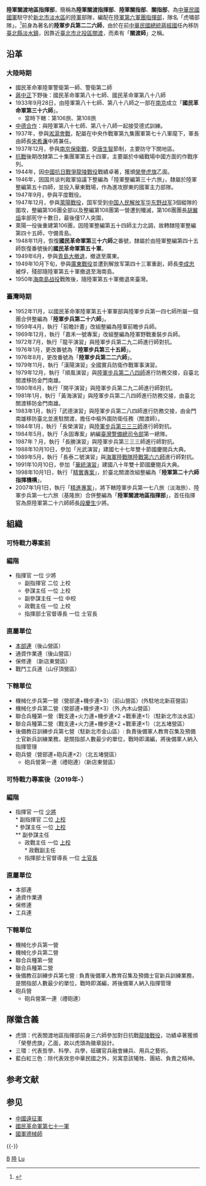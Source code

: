 {{Infobox Military Unit
| 名稱 = 陸軍關地區指揮部<br><small>Guandu Area Command
| 圖片 =[[File:Badge_of_Guandu_Area_Command,_ROC_Army.jpg|150px]]
| 圖片說明 = 陸軍關渡地區指揮部隊徽
| 時期 = 2007年1月1日－現今
| 國家 = {{ROC}}
| 效忠 = {{ROC}}
| 軍 = {{ROCA}}
| 兵科 = 步兵
| 功能 = 
| 規模 = [[旅|旅]]
| 隸屬 = <!-- 注释出：[[File:Roca_6th_ag.png|20px]] --> [[陸軍第六軍團指揮部|陸軍第六軍團指揮部]]
| 駐地 = [[新北市|新北市]][[淡水區|淡水區]]自強路419號（-{后}-山營區）
| 裝備 = 
| 別稱 = 虎嘯部隊
| 守護 = 
| 格言 = 
| 顏色 = 
| 隊歌 = 
| 吉祥物 = 
| 戰役 = [[淞滬會戰|淞滬會戰]]<br>[[滇西緬北戰役|滇西緬北戰役]]<br>[[騰衝戰役|騰衝戰役]]<br>[[龍陵戰役|龍陵戰役]]<br>[[萊陽戰役|萊陽戰役]]
| 隊慶 = 1933年9月28日
| 獎章 = 
| 榮譽 = 
| 現任指揮官 = [[File:ROCA_Major_General's_Flag.svg|border]] [[馬吉瑞|馬吉瑞]] 陸軍少將
| 象徵指揮官 = 
| 著名指揮官 = 
| 佩章一 = 
| 佩章二 = 
| 佩章三 = 
| 佩章四 = 
}}

'''陸軍關渡地區指揮部'''，簡稱為'''陸軍關渡指揮部'''、'''陸軍關指部'''、'''關指部'''，為[[中華民國國軍|中華民國國軍]]駐守於[[新北市|新北市]][[淡水區|淡水區]]的[[中華民國陸軍|陸軍]]部隊，編配在[[陸軍六軍團|陸軍第六軍團指揮部]]，隊名「虎嘯部隊」。<ref name="陸軍第二六師沿革">{{Cite web |url= http://army.mnd.gov.tw/Publish.aspx?cnid=824&p=9692&Level=2 |title= 忠誠之風-陸軍第二六師 |author=  |date=  |publisher= 中華民國陸軍司令部 |language= zh-tw |accessdate= 2014-08-28 |quote=  |archive-url= https://web.archive.org/web/20130723073514/http://army.mnd.gov.tw/Publish.aspx?cnid=824&p=9692&Level=2 |archive-date= 2013-07-23 |dead-url= yes }}</ref>前身為著名的'''陸軍步兵第二二六師'''，由於在前[[中華民國總統|中華民國總統]][[蔣經國|蔣經國]]任內移防[[臺北縣|臺北縣]][[淡水區|淡水鎮]]，因靠近[[臺北市|臺北市]][[北投區|北投區]][[關渡|關渡]]，而素有「'''關渡師'''」之稱。

== 沿革 ==
=== 大陸時期 ===

*國民革命軍陸軍警衛第一師、警衛第二師<br>
*[[蔣中正|蔣中正]]下野後：國民革命軍第八十七師、國民革命軍第八十八師
*1933年9月28日，由陸軍第八十七師、第八十八師之一部在[[南京市_(中華民國)|南京]]成立「'''國民革命軍第三十六師'''」。
**當時下轄：第106旅、第108旅
*[[中德合作|中德合作]]：與陸軍第八十七師、第八十八師一起接受德式訓練。
*1937年，參與[[淞滬會戰|淞滬會戰]]，配屬在中央作戰軍第九集團軍第七十八軍麾下，軍長由師長[[宋希濂|宋希濂]]中將兼任。
*1937年12月，參與[[南京保衛戰|南京保衛戰]]，受[[唐生智|唐生智]]節制，主要防守下關地區。
*[[抗戰|抗戰]]後期改隸第二十集團軍第五十四軍，主要屬於中緬戰場中國方面的作戰序列。
*1944年，因[[中國抗日戰爭|中國抗日戰爭]][[龍陵戰役|龍陵戰役]]戰績卓著，獲頒[[榮譽虎旗|榮譽虎旗]]乙面。
*1946年，因国共谈判裁軍協議下整編為「陸軍整編第三十六旅」，隸屬於陸軍整編第五十四師，並投入華東戰場，作為進攻膠東的國軍主力部隊。
*1947年9月，參與平度戰役。
*1947年12月，參與[[萊陽戰役|萊陽戰役]]，国军受到[[中国人民解放军华东野战军|中国人民解放军华东野战军]]3個縱隊的圍攻，整編第106團全部以及整編第108團第一營遭到殲滅，第106團團長[[胡翼烜|胡翼烜]]率部死守十數日，最後僅17人突圍，
*萊陽一役後重建第106團，因陸軍整編第五十四師主力北調，故轉隸陸軍整編第四十五師，守備青島。
*1948年11月，恢復'''國民革命軍第三十六師'''之番號，隸屬於由陸軍整編第四十五師恢復番號後的'''國民革命軍第五十軍'''。
*1949年6月，參與[[青島大撤退|青島大撤退]]，撤退至廣東。
*1949年10月下旬，參與[[廣東戰役|廣東戰役]]並遭到解放军第四十三軍重創，師長[[李成忠|李成忠]]被俘，殘部隨陸軍第五十軍撤退至海南島。
*1950年[[海南島战役|海南島战役]]戰敗後，隨陸軍第五十軍撤退來臺灣。

=== 臺灣時期 ===
*1952年11月，以國民革命軍陸軍第五十軍軍部與陸軍步兵第一四七師所屬一個團合併整編為「'''陸軍步兵第二十六師'''」。
*1959年4月，執行「前瞻計畫」改組整編為陸軍前瞻步兵師。
*1969年12月，執行「嘉禾一號專案」改組整編為陸軍野戰重裝步兵師。
*1972年7月，執行「龍平演習」與陸軍步兵第二九二師進行師對抗。
*1976年1月，更改番號為「'''陸軍步兵第三十五師'''」。
*1976年8月，更改番號為「'''陸軍步兵第二二六師'''」。
*1979年11月，執行「漢陽演習」全國實兵防衛作戰軍事演習。 
*1979年12月，執行「順風演習」與[[陸軍裝甲第五八四旅|陸軍步兵第二八四師]]進行防務交接，自臺北關渡移防金門南雄。
*1980年6月，執行「開平演習」與陸軍步兵第二九二師進行師對抗。
*1981年1月，執行「黃海演習」與陸軍步兵第二八四師進行防務交接，由臺北關渡移防金門南雄。
*1983年1月，執行「武德演習」與陸軍步兵第二八四師進行防務交接，由金門南雄移防臺北並進駐關渡，擔任中樞外圍防衛任務（關渡師）。
*1984年1月，執行「長榮演習」與[[陸軍機械化步兵第三三三旅|陸軍步兵第三三三師]]進行師對抗。
*1984年5月，執行「永固專案」納編[[臺灣警備總司令部|臺灣警備總司令部]]第一總隊。
*1987年？月，執行「長勝演習」與陸軍步兵第三三三師進行師對抗。
*1988年10月10日，參加「光武演習」建國七十七年雙十節國慶閱兵大典。
*1989年5月，執行「長泰二號演習」與[[海軍陸戰隊陸戰六六旅|海軍陸戰隊陸戰第六六師]]進行師對抗。
*1991年10月10日，參加「[[1991年中華民國國慶閱兵|華統演習]]」建國八十年雙十節國慶閱兵大典。
*1998年10月1日，執行「[[精實案|精實專案]]」，於臺北關渡改組整編為「'''陸軍第二十六師指揮機構'''」。
*2007年1月1日，執行「[[精進案|精進專案]]」，將下轄陸軍步兵第一七八旅（淡海旅）、陸軍步兵第一七六旅（基隆旅）合併整編為「'''陸軍關渡地區指揮部'''」，首任指揮官為原陸軍第二十六師師長[[段慶生|段慶生]]少將。

== 組織 ==
===可恃戰力專案前===

===編階===
* 指揮官 一位 少將
** 副指揮官 二位 上校
** 參謀主任 一位 上校
** 副參謀主任 一位 中校
** 政戰主任 一位 上校
** 指揮部士官督導長 一位 士官長

===直屬單位===
* [[本部連|本部連]]（後山營區）
* 通資作業連（後山營區）
* 保修連 （新店東營區）
* 戰鬥工兵連（山仔頂營區）

===下轄單位===
*機械化步兵第一營（營部連+機步連×3）（前山營區）(外駐地北新莊營區)
* 機械化步兵第二營（營部連+機步連×3）（外,內木山營區）
* 聯合兵種第一營（戰支連+火力連+機步連×2 +戰車連×1）（駐新北市淡水區）
* 聯合兵種第二營（戰支連+火力連+機步連×2 +戰車連×1）（北五堵營區）
* 後備教召訓練步兵第七營（駐新北市金山區）: 負責後備軍人教育召集及預備士官新兵訓練業務，是關指部人數最少的單位，戰時即滿編，將後備軍人納入指揮管理
* 砲兵營（營部連+砲兵連×2）（北五堵營區）
** 砲兵營第一連（禮砲連）（新店東營區）

===可恃戰力專案後（2019年-）===

=== 編階 ===
* 指揮官 一位  [[少將|少將]]<br />
** 副指揮官 二位  [[上校|上校]]<br />
** 參謀主任 一位  [[上校|上校]]<br />
*** 副參謀主任
** 政戰主任 一位  [[上校|上校]]<br />
*** 政戰副主任
** 指揮部士官督導長 一位  [[一等士官長|士官長]]

=== 直屬單位 ===
* 本部連
* 通資作業連
* 保修連
* 工兵連

=== 下轄單位 ===
* 機械化步兵第一營
* 機械化步兵第二營
* 聯合兵種第一營
* 聯合兵種第二營
* 後備教召訓練步兵第七營 : 負責後備軍人教育召集及預備士官新兵訓練業務，是關指部人數最少的單位，戰時即滿編，將後備軍人納入指揮管理
* 砲兵營
** 砲兵營第一連（禮砲連）

== 隊徽含義 ==
*虎頭：代表關渡地區指揮部前身三六師參加對日抗戰[[龍陵戰役|龍陵戰役]]，功績卓著獲頒「榮譽虎旗」乙面，故以虎頭為徽章設計。
*三環：代表哲學、科學、兵學，砥礪官兵融會練兵、用兵之藝術。
*藍白紅三色：除代表效忠中華民國之外，另寓意該犧牲、團結、負責之精神。
== 参考文献 ==
{{Reflist}}

== 参见 ==
* [[中國遠征軍|中國遠征軍]]
* [[國民革命軍第七十一軍|國民革命軍第七十一軍]]
* [[國軍德械師|國軍德械師]]

{{-}}
{{中华民国陆军}}

[[Category:中華民國陸軍|B]]
[[Category:中華民國國軍旅級單位|陸]]
[[Category:2007年台灣建立|Lu]]